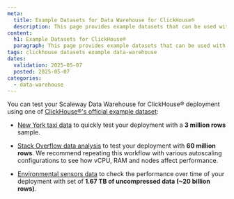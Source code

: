 ```yaml
---
meta:
  title: Example Datasets for Data Warehouse for ClickHouse®
  description: This page provides example datasets that can be used with Scaleway Data Warehouse for ClickHouse® to help you get started with data analysis and testing.
content:
  h1: Example Datasets for ClickHouse®
  paragraph: This page provides example datasets that can be used with Scaleway Data Warehouse for ClickHouse® to help you get started with data analysis and testing.
tags: clickhouse datasets example data-warehouse
dates:
  validation: 2025-05-07
  posted: 2025-05-07
categories:
  - data-warehouse
---
```


You can test your Scaleway Data Warehouse for ClickHouse® deployment using one of [ClickHouse®'s official example dataset](https://clickhouse.com/docs/getting-started/example-datasets):

- [New York taxi data](https://clickhouse.com/docs/getting-started/example-datasets/nyc-taxi) to quickly test your deployment with a **3 million rows** sample.

- [Stack Overflow data analysis](https://clickhouse.com/docs/getting-started/example-datasets/stackoverflow) to test your deployment with **60 million rows**. We recommend repeating this workflow with various autoscaling configurations to see how vCPU, RAM and nodes affect performance.

- [Environmental sensors data](https://clickhouse.com/docs/getting-started/example-datasets/environmental-sensors) to check the performance over time of your deployment with set of **1.67 TB of uncompressed data (~20 billion rows)**.
